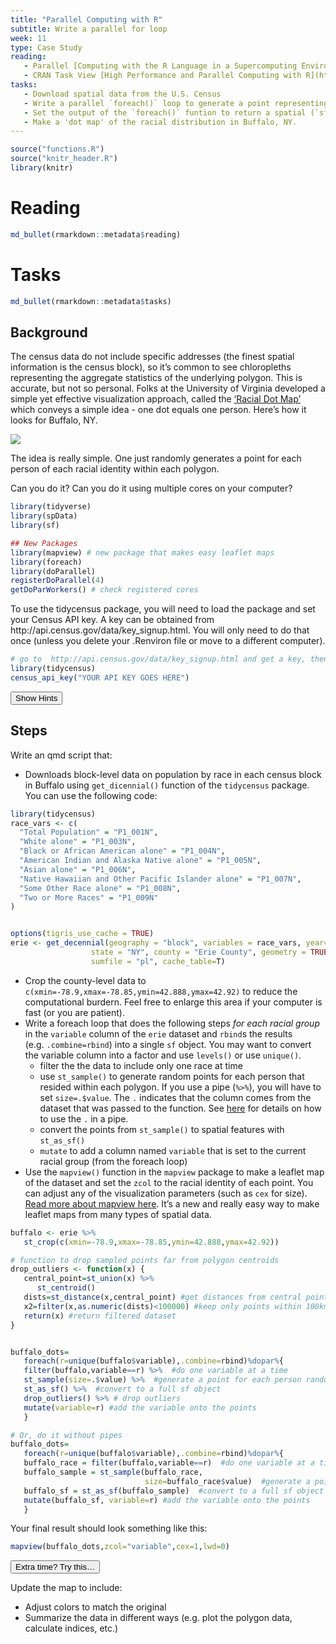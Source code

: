 ```yaml
---
title: "Parallel Computing with R"
subtitle: Write a parallel for loop
week: 11
type: Case Study
reading:
   - Parallel [Computing with the R Language in a Supercomputing Environment](https://link.springer.com/chapter/10.1007/978-3-642-13872-0_64)
   - CRAN Task View [High Performance and Parallel Computing with R](http://cran.r-project.org/web/views/HighPerformanceComputing.html)
tasks:
   - Download spatial data from the U.S. Census 
   - Write a parallel `foreach()` loop to generate a point representing each person in each census polygon (block/tract)
   - Set the output of the `foreach()` funtion to return a spatial (`sf`) object 
   - Make a 'dot map' of the racial distribution in Buffalo, NY.
---
```


```r
source("functions.R")
source("knitr_header.R")
library(knitr) 
```

# Reading

```r
md_bullet(rmarkdown::metadata$reading) 
```


# Tasks

```r
md_bullet(rmarkdown::metadata$tasks) 
```

## Background

The census data do not include specific addresses (the finest spatial information is the census block), so it's common to see chloropleths representing the aggregate statistics of the underlying polygon.  This is accurate, but not so personal.  Folks at the University of Virginia developed a simple yet effective visualization approach, called the ['Racial Dot Map'](https://demographics.virginia.edu/DotMap/index.html) which conveys a simple idea - one dot equals one person.  Here's how it looks for Buffalo, NY.

![](https://www.buffalorising.com/wp-content/uploads/2015/06/2010-census-Buffalo-NY-1110x738.jpg)


The idea is really simple.  One just randomly generates a point for each person of each racial identity within each polygon.   

Can you do it?  Can you do it using multiple cores on your computer?

```r
library(tidyverse)
library(spData)
library(sf)

## New Packages
library(mapview) # new package that makes easy leaflet maps
library(foreach)
library(doParallel)
registerDoParallel(4)
getDoParWorkers() # check registered cores
```

To use the tidycensus package, you will need to load the package and set your Census API key. A key can be obtained from http://api.census.gov/data/key_signup.html. You will only need to do that once (unless you delete your .Renviron file or move to a different computer).

```r
# go to  http://api.census.gov/data/key_signup.html and get a key, then run the line below with your key.  Don't push your key to github!
library(tidycensus)
census_api_key("YOUR API KEY GOES HERE")
```

<div class="well">
<button data-toggle="collapse" class="btn btn-primary btn-sm round" data-target="#demo1">Show Hints</button>
<div id="demo1" class="collapse">

## Steps

Write an qmd script that:

* Downloads block-level data on population by race in each census block in Buffalo using `get_dicennial()` function of the `tidycensus` package.  You can use the following code:
```r
library(tidycensus)
race_vars <- c(
  "Total Population" = "P1_001N",
  "White alone" = "P1_003N",
  "Black or African American alone" = "P1_004N",
  "American Indian and Alaska Native alone" = "P1_005N",
  "Asian alone" = "P1_006N",
  "Native Hawaiian and Other Pacific Islander alone" = "P1_007N",
  "Some Other Race alone" = "P1_008N",
  "Two or More Races" = "P1_009N"
)


options(tigris_use_cache = TRUE)
erie <- get_decennial(geography = "block", variables = race_vars, year=2020,
                  state = "NY", county = "Erie County", geometry = TRUE,
                  sumfile = "pl", cache_table=T) 
```

* Crop the county-level data to `c(xmin=-78.9,xmax=-78.85,ymin=42.888,ymax=42.92)` to reduce the computational burdern. Feel free to enlarge this area if your computer is fast (or you are patient).
* Write a foreach loop that does the following steps _for each racial group_ in the `variable` column of the `erie` dataset and `rbind`s the results (e.g. `.combine=rbind`) into a single `sf` object.  You may want to convert the variable column into a factor and use `levels()` or use `unique()`.
   * filter the the data to include only one race at time
   * use `st_sample()` to generate random points for each person that resided within each polygon.  If you use a pipe (`%>%`), you will have to set `size=.$value`.  The `.` indicates that the column comes from the dataset that was passed to the function. See [here](https://magrittr.tidyverse.org/reference/pipe.html) for details on how to use the `.` in a pipe.
   * convert the points from `st_sample()` to spatial features with `st_as_sf()`
   * `mutate` to add a column named `variable` that is set to the current racial group (from the foreach loop)
* Use the `mapview()` function in the `mapview` package to make a leaflet map of the dataset and set the `zcol` to the racial identity of each point. You can adjust any of the visualization parameters (such as `cex` for size).  [Read more about mapview here](https://r-spatial.github.io/mapview/).  It's a new and really easy way to make leaflet maps from many types of spatial data.
   
</div>
</div>


```r
buffalo <- erie %>% 
   st_crop(c(xmin=-78.9,xmax=-78.85,ymin=42.888,ymax=42.92))

# function to drop sampled points far from polygon centroids
drop_outliers <- function(x) {
   central_point=st_union(x) %>% 
      st_centroid()
   dists=st_distance(x,central_point) #get distances from central point
   x2=filter(x,as.numeric(dists)<100000) #keep only points within 100km of centroid 
   return(x) #return filtered dataset 
}


buffalo_dots=
   foreach(r=unique(buffalo$variable),.combine=rbind)%dopar%{
   filter(buffalo,variable==r) %>%  #do one variable at a time
   st_sample(size=.$value) %>%  #generate a point for each person randomly
   st_as_sf() %>%  #convert to a full sf object
   drop_outliers() %>% # drop outliers
   mutate(variable=r) #add the variable onto the points
   }

```


```r
# Or, do it without pipes
buffalo_dots=
   foreach(r=unique(buffalo$variable),.combine=rbind)%dopar%{
   buffalo_race = filter(buffalo,variable==r)  #do one variable at a time
   buffalo_sample = st_sample(buffalo_race, 
                              size=buffalo_race$value)  #generate a point for each person randomly
   buffalo_sf = st_as_sf(buffalo_sample)  #convert to a full sf object
   mutate(buffalo_sf, variable=r) #add the variable onto the points
   }
```

Your final result should look something like this:
```r
mapview(buffalo_dots,zcol="variable",cex=1,lwd=0)
```

<div class="extraswell">
<button data-toggle="collapse" class="btn btn-link" data-target="#extras">
Extra time? Try this...
</button>
<div id="extras" class="collapse">

Update the map to include:

* Adjust colors to match the original
* Summarize the data in different ways (e.g. plot the polygon data, calculate indices, etc.)

```r
```

</div>
</div>
